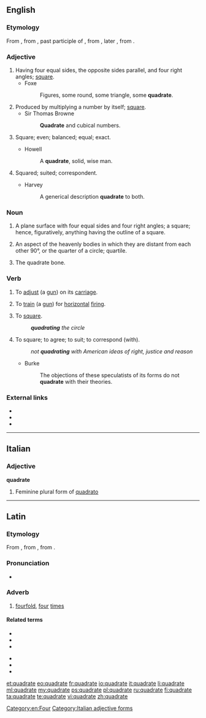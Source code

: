 ==English==
{{Webster 1913}}

===Etymology===
From {{etyl|fro|en}} {{term|lang=fro|quadrat||a square}}, from {{etyl|la|en}} {{term|lang=la|quadratus||square}}, past participle of {{term|lang=la|quadrare||to make four-cornered, square, put in order, intransitive be square}}, from {{term|lang=la|quadra||a square}}, later {{term|quadrus||square|lang=la}}, from {{term|quattuor||four|lang=la}}.

===Adjective===
{{en-adj}}

# Having four equal sides, the opposite sides parallel, and four right angles; [[square]].
#* Foxe
#*: Figures, some round, some triangle, some '''quadrate'''.
# Produced by multiplying a number by itself; [[square]].
#* Sir Thomas Browne
#*: '''Quadrate''' and cubical numbers.
# {{context|archaic}} Square; even; balanced; equal; exact.
#* Howell
#*: A '''quadrate''', solid, wise man.
# {{context|archaic}} Squared; suited; correspondent.
#* Harvey
#*: A generical description '''quadrate''' to both.

===Noun===
{{en-noun|?}}

# {{context|geometry}} A plane surface with four equal sides and four right angles; a square; hence, figuratively, anything having the outline of a square.
# {{context|astrology}} An aspect of the heavenly bodies in which they are distant from each other 90°, or the quarter of a circle; quartile.
# {{context|anatomy}} The quadrate bone. 

===Verb===
{{en-verb|quadrat|ing}}

# {{context|archaic|transitive}} To [[adjust]] (a [[gun]]) on its [[carriage]].
# {{context|archaic|transitive}} To [[train]] (a [[gun]]) for [[horizontal]] [[fire|firing]].
# {{context|archaic|ambitransitive}} To [[square]].
#: '''''quadrating''' the circle''
# {{context|archaic|transitive}} To square; to agree; to suit; to correspond (with).
#: ''not '''quadrating''' with American ideas of right, justice and reason''
#* Burke
#*: The objections of these speculatists of its forms do not '''quadrate''' with their theories.

===External links===
* {{R:Webster 1913}}
* {{R:Century 1911}}
* {{R:OneLook}}

[[Category:en:Four]]
----

==Italian==

===Adjective===
'''quadrate''' {{f}}

# Feminine plural form of [[quadrato]]
[[Category:Italian adjective forms]]

----

==Latin==

===Etymology===
From {{term|quadro|quadrō|make square|lang=la}}, from {{term|quadrus||square, four-sided|lang=la}}, from {{term|quattuor||four|lang=la}}.

===Pronunciation===
* {{a|Classical}} {{IPA|/kʷaˈdraː.teː/|lang=la}}

===Adverb===
{{la-adv|quadrate|quadrātē|-}}

# [[fourfold]], [[four]] [[time]]s

====Related terms====
{{top2}}
* {{l|la|quadratarius|quadrātārius}}
* {{l|la|quadratio|quadrātiō}}
* {{l|la|quadrator|quadrātor}}
{{mid2}}
* {{l|la|quadratus|quadrātus}}
* {{l|la|quadro|quadrō}}
* {{l|la|quadrus}}
{{bottom}}

[[et:quadrate]]
[[eo:quadrate]]
[[fr:quadrate]]
[[io:quadrate]]
[[it:quadrate]]
[[li:quadrate]]
[[ml:quadrate]]
[[my:quadrate]]
[[ps:quadrate]]
[[pl:quadrate]]
[[ru:quadrate]]
[[fi:quadrate]]
[[ta:quadrate]]
[[te:quadrate]]
[[vi:quadrate]]
[[zh:quadrate]]